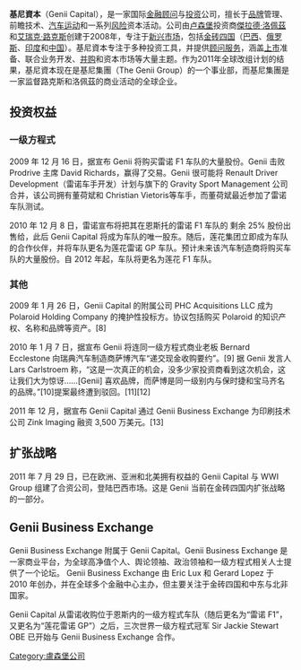 {{Infobox company
| name             =  Genii Capital
| logo             = 
| caption          = 
| type             = 
| traded_as        = 
| genre            = 
| fate             = 
| predecessor      = 
| successor        = 
| foundation       = 2008
| founder          = [[艾瑞克·路克斯|艾瑞克·路克斯]] 和 [[傑拉德·洛佩茲|傑拉德·洛佩茲]]
| defunct          = <!-- {{End date|YYYY|MM|DD}} -->
| location_city    = 
| location_country = 卢森堡霍华德市
| location         = 
| locations        = 
| area_served      = 
| key_people       = [[Eric_Lux|Eric Lux]]<br /><small>(首席执行官兼董事)</small><br />[[Gerard_Lopez|Gerard Lopez]]<br /><small>(主席)</small>
| industry         = 
| products         = 
| services         = 投资管理与金融顾问
| revenue          = 
| operating_income = 
| net_income       = 
| aum              = <!-- Only used with financial services companies -->
| assets           = 
| equity           = 
| owner            = 
| num_employees    = 
| parent           = 
| divisions        = Genii Business Exchange
| subsid           = Lotus F1 Team Ltd
| homepage         = {{URL|http://www.genii-capital.com}} 
| footnotes        =
| intl             = yes 
}}

'''基尼資本'''（Genii Capital），是一家国际[[金融|金融]][[顾问|顾问]]与[[投资|投资]]公司，擅长于[[品牌|品牌]]管理、前瞻技术、[[汽车运动|汽车运动]]和一系列[[风险|风险]]资本活动。公司由[[卢森堡|卢森堡]]投资商[[傑拉德·洛佩茲|傑拉德·洛佩茲]]和[[艾瑞克·路克斯|艾瑞克·路克斯]]创建于2008年，专注于[[新兴市场|新兴市场]]，包括[[金砖四国|金砖四国]]（[[巴西|巴西]]、[[俄罗斯|俄罗斯]]、[[印度|印度]]和[[中国|中国]]）。基尼資本专注于多种投资工具，并提供[[顾问服务|顾问服务]]，涵盖[[上市|上市]]准备、联合业务开发、[[并购|并购]]和资本市场等大量主题。作为2011年全球改组计划的结果，基尼資本现在是基尼集團（The Genii Group）的一个事业部，而基尼集團是一家监督路克斯和洛佩茲的商业活动的全球企业。

==投资权益==
===一级方程式===
2009 年 12 月 16 日，据宣布 Genii 将购买雷诺 F1 车队的大量股份。Genii 击败 Prodrive 主席 David Richards，赢得了交易。Genii 很可能将 Renault Driver Development（雷诺车手开发）计划与旗下的 Gravity Sport Management 公司合并，该公司拥有董荷斌和 Christian Vietoris等车手，而董荷斌最近参加了雷诺车队测试。

2010 年 12 月 8 日，雷诺宣布将把其在恩斯托的雷诺 F1 车队的 剩余 25% 股份出售给，此后 Genii Capital 将成为车队的唯一股东。随后，莲花集团立即成为车队的合作伙伴，并将车队更名为莲花雷诺 GP 车队。预计未来该汽车制造商将购买车队的大量股份。自 2012 年起，车队将更名为莲花 F1 车队。

===其他===
2009 年 1 月 26 日，Genii Capital 的附属公司 PHC Acquisitions LLC 成为 Polaroid Holding Company 的掩护性投标方。协议包括购买 Polaroid 的知识产权、名称和品牌等资产。[8]

2010 年 1 月 7 日，据宣布 Genii 将连同一级方程式商业老板 Bernard Ecclestone 向瑞典汽车制造商萨博汽车“递交现金收购要约”。[9] 据 Genii 发言人 Lars Carlstroem 称，“这是一次真正的机会，没多少家投资商看到这次机会，这让我们大为惊讶……[Genii] 喜欢品牌，而萨博是同一级别内与保时捷和宝马齐名的品牌。”[10]提案最终遭到驳回。[11][12]

2011 年 12 月，据宣布 Genii Capital 通过 Genii Business Exchange 为印刷技术公司 Zink Imaging 融资 3,500 万美元。[13]

==扩张战略==
2011 年 7 月 29 日，已在欧洲、亚洲和北美拥有权益的 Genii Capital 与 WWI Group 组建了合资公司，登陆巴西市场。这是 Genii 当前在金砖四国内扩张战略的一部分。

==Genii Business Exchange==
Genii Business Exchange 附属于 Genii Capital。Genii Business Exchange 是一家商业平台，为全球高净值个人、舆论领袖、政治领袖和一级方程式相关人士提供了一个论坛。
Genii Business Exchange 由 Eric Lux 和 Gerard Lopez 于 2010 年创办，并在全球多个金融中心主办，但主要关注于金砖四国和中东与北非国家。

Genii Capital 从雷诺收购位于恩斯内的一级方程式车队（随后更名为“雷诺 F1”，又更名为“莲花雷诺 GP”）之后，三次世界一级方程式冠军 Sir Jackie Stewart OBE 已开始与 Genii Business Exchange 合作。

[[Category:盧森堡公司|Category:盧森堡公司]]